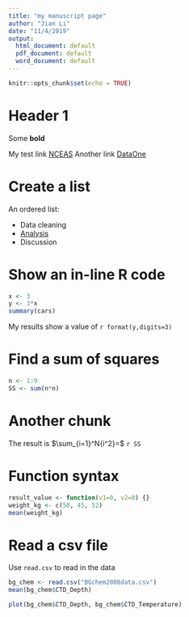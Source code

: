 ```yaml
---
title: "my manuscript page"
author: "Jian Li"
date: "11/4/2019"
output:
  html_document: default
  pdf_document: default
  word_document: default
---
```




```r
knitr::opts_chunk$set(echo = TRUE)
```

# Header 1
Some **bold**

My test link [NCEAS](http://www.nceas.ucsb.edu)
Another link [DataOne](http://www.dataone.org)

# Create a list

An ordered list:

- Data cleaning
- [Analysis](EX01.html)
- Discussion


# Show an in-line R code
```r
x <- 3
y <- 3*x
summary(cars)
```
My results show a value of `r format(y,digits=3)`

# Find a sum of squares
```r
n <- 1:9
SS <- sum(n*n)
```

# Another chunk
The result is $\sum_{i=1}^N{i^2}=$ `r SS`


# Function syntax
```r
result_value <- function(v1=0, v2=0) {}
weight_kg <- c(50, 45, 52)
mean(weight_kg)
```

# Read a csv file

Use `read.csv` to read in the data
```r
bg_chem <- read.csv("BGchem2008data.csv")
mean(bg_chem$CTD_Depth)
```

```r
plot(bg_chem$CTD_Depth, bg_chem$CTD_Temperature)
```


